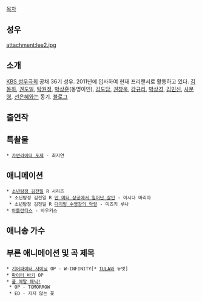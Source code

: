 [[목차]]

== 성우 ==
attachment:lee2.jpg

== 소개 ==
[[KBS 성우극회]] 공채 36기 성우. 2011년에 입사하여 현재 프리랜서로 활동하고 있다. [[김동하]], [[권도일]], [[탁원정]], [[박상훈]](동명이인), [[김도담]], [[권창욱]], [[강규리]], [[박상경]], [[김민신]], [[사문영]], [[선은혜]]와는 동기. [http://blog.naver.com/ckrehfdl2 블로그]

== 출연작 ==
== 특촬물 ==
 * [[가면라이더 포제]] - 최지연
== 애니메이션 ==
 * [[소년탐정 김전일]] R 시리즈
  * 소년탐정 김전일 R [[소년탐정 김전일/시즌2의 단편#s-4.1|만 미터 상공에서 일어난 살인]] - 이시다 마리아
  * 소년탐정 김전일 R [[소년탐정 김전일/시즌2의 단편#s-3.1|다이빙 수영장의 악령]] - 미즈키 루나
 * [[아틀란티스]] - 바우키스

== 애니송 가수 ==
== 부른 애니메이션 및 곡 제목 ==
 * [[GEAR전사 덴도|기어파이터 샤이닝]] OP - W-INFINITY[* [[정재윤|TULA]]와 듀엣]
 * [[그래플러 바키|파이터 바키]] OP
 * [[풀 메탈 패닉!]]
  * OP - TOMORROW
  * ED - 지지 않는 꽃
